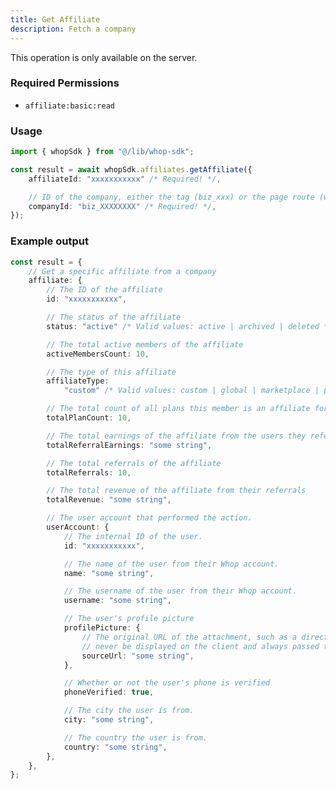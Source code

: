 ```yaml
---
title: Get Affiliate
description: Fetch a company
---
```

<Note>This operation is only available on the server.</Note>

### Required Permissions
 - `affiliate:basic:read`

### Usage

```typescript
import { whopSdk } from "@/lib/whop-sdk";

const result = await whopSdk.affiliates.getAffiliate({
	affiliateId: "xxxxxxxxxxx" /* Required! */,

	// ID of the company, either the tag (biz_xxx) or the page route (whop-dev)
	companyId: "biz_XXXXXXXX" /* Required! */,
});

```

### Example output

```typescript
const result = {
	// Get a specific affiliate from a company
	affiliate: {
		// The ID of the affiliate
		id: "xxxxxxxxxxx",

		// The status of the affiliate
		status: "active" /* Valid values: active | archived | deleted */,

		// The total active members of the affiliate
		activeMembersCount: 10,

		// The type of this affiliate
		affiliateType:
			"custom" /* Valid values: custom | global | marketplace | passholder */,

		// The total count of all plans this member is an affiliate for
		totalPlanCount: 10,

		// The total earnings of the affiliate from the users they referred
		totalReferralEarnings: "some string",

		// The total referrals of the affiliate
		totalReferrals: 10,

		// The total revenue of the affiliate from their referrals
		totalRevenue: "some string",

		// The user account that performed the action.
		userAccount: {
			// The internal ID of the user.
			id: "xxxxxxxxxxx",

			// The name of the user from their Whop account.
			name: "some string",

			// The username of the user from their Whop account.
			username: "some string",

			// The user's profile picture
			profilePicture: {
				// The original URL of the attachment, such as a direct link to S3. This should
				// never be displayed on the client and always passed to an Imgproxy transformer.
				sourceUrl: "some string",
			},

			// Whether or not the user's phone is verified
			phoneVerified: true,

			// The city the user is from.
			city: "some string",

			// The country the user is from.
			country: "some string",
		},
	},
};

```
